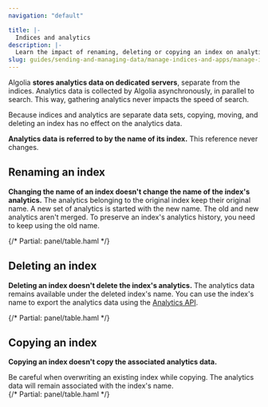 ```yaml
---
navigation: "default"

title: |-
  Indices and analytics
description: |-
  Learn the impact of renaming, deleting or copying an index on analytics
slug: guides/sending-and-managing-data/manage-indices-and-apps/manage-indices/concepts/indices-analytics
---
```



Algolia **stores analytics data on dedicated servers**, separate from the indices.
Analytics data is collected by Algolia asynchronously, in parallel to search.
This way, gathering analytics never impacts the speed of search.

Because indices and analytics are separate data sets,
copying, moving, and deleting an index has no effect on the analytics data.

**Analytics data is referred to by the name of its index.** This reference never changes.

<div class="search-ignore">

## Renaming an index

**Changing the name of an index doesn't change the name of the index's analytics.**
The analytics belonging to the original index keep their original name.
A new set of analytics is started with the new name.
The old and new analytics aren't merged.
To preserve an index's analytics history, you need to keep using the old name.

<div className="panel">
{/* Partial: panel/table.haml */}
</div>

## Deleting an index

**Deleting an index doesn't delete the index's analytics.**
The analytics data remains available under the deleted index's name.
You can use the index's name to export the analytics data using the [Analytics API](/rest-api/analytics/).

<div className="panel">
{/* Partial: panel/table.haml */}
</div>

## Copying an index

**Copying an index doesn't copy the associated analytics data.**

<Callout type="warning">
  Be careful when overwriting an existing index while copying.
The analytics data will remain associated with the index's name.
</Callout>

<div className="panel">
{/* Partial: panel/table.haml */}
</div>

</div>
